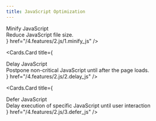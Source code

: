 ```yaml
---
title: JavaScript Optimization
---
```



<style jsx global>{`
  .cards-container{
    display: flex;
    flex-direction: column;
  }

  .card-body .card-title{
    font-size: 18px;
    line-height: 1.2;
    font-weight: 600;
  }

  .card-body .card-description{
    font-size: 14px;
    line-height: 1.2;
    font-weight: 400;
    margin-top: 10px;
  }
`}</style>

<Cards className="cards-container">
  <Cards.Card
    title={
      <div className="card-body">
        <div className="card-title">
          Minify JavaScript
        </div>
        <div className="card-description">
          Reduce JavaScript file size.
        </div>
      </div>
    }
    href="/4.features/2.js/1.minify_js"
  />

  <Cards.Card
    title={
      <div className="card-body">
        <div className="card-title">
          Delay JavaScript
        </div>
        <div className="card-description">
          Postpone non-critical JavaScript until after the page loads.
        </div>
      </div>
    }
    href="/4.features/2.js/2.delay_js"
  />

  <Cards.Card
    title={
      <div className="card-body">
        <div className="card-title">
          Defer JavaScript
        </div>
        <div className="card-description">
          Delay execution of specific JavaScript until user interaction
        </div>
      </div>
    }
    href="/4.features/2.js/3.defer_js"
  />
</Cards>